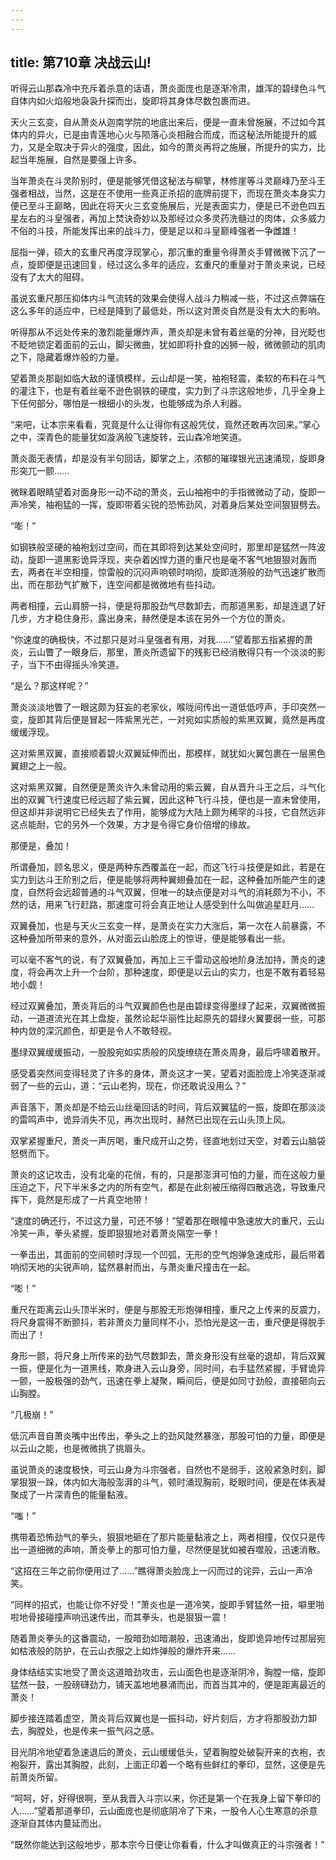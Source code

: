 ```yaml
---
---
---
```

title: 第710章 决战云山!
---



听得云山那森冷中充斥着杀意的话语，萧炎面庞也是逐渐冷肃，雄浑的碧绿色斗气自体内如火焰般地袅袅升探而出，旋即将其身体尽数包裹而进。

天火三玄变，自从萧炎从迦南学院的地底出来后，便是一直未曾施展，不过如今其体内的异火，已是由青莲地心火与陨落心炎相融合而成，而这秘法所能提升的威力，又是全取决于异火的强度，因此，如今的萧炎再将之施展，所提升的实力，比起当年施展，自然是要强上许多。

当年萧炎在斗灵阶别时，便是能够凭借这秘法与柳擎，林修崖等斗灵巅峰乃至斗王强者相战，当然，这是在不使用一些真正杀招的底牌前提下，而现在萧炎本身实力便已至斗王巅略，因此在将天火三玄变施展后，光是表面实力，便是已不逊色四五星左右的斗皇强者，再加上焚诀奇妙以及那经过众多灵药洗髓过的肉体，众多威力不俗的斗技，所能发挥出来的战斗力，便是足以和斗皇巅峰强者一争雌雄！

屈指一弹，硕大的玄重尺再度浮现掌心，那沉重的重量令得萧炎手臂微微下沉了一点，旋即便是迅速回复，经过这么多年的适应，玄重尺的重量对于萧炎来说，已经没有了太大的阻碍。

虽说玄重尺那压抑体内斗气流转的效果会使得人战斗力稍减一些，不过这点弊端在这么多年的适应中，已经是降到了最低处，所以这对萧炎自然是没有太大的影响。

听得那从不远处传来的激烈能量爆炸声，萧炎却是未曾有着丝毫的分神，目光眨也不眨地锁定着面前的云山，脚尖微曲，犹如即将扑食的凶狮一般，微微颤动的肌肉之下，隐藏着爆炸般的力量。

望着萧炎那副如临大敌的谨慎模样，云山却是一笑，袖袍轻震，柔软的布料在斗气的灌注下，也是有着丝毫不逊色钢铁的硬度，实力到了斗宗这般地步，几乎全身上下任何部分，哪怕是一根细小的头发，也能够成为杀人利器。

“来吧，让本宗来看看，究竟是什么让得你有这般凭仗，竟然还敢再次回来。”掌心之中，深青色的能量犹如漩涡般飞速旋转，云山森冷地笑道。

萧炎面无表情，却是没有半句回话，脚掌之上，浓郁的璀璨银光迅速涌现，旋即身形突兀一颤……

微眯着眼睛望着对面身形一动不动的萧炎，云山袖袍中的手指微微动了动，旋即一声冷笑，袖袍猛的一挥，旋即带着尖锐的恐怖劲风，对着身后某处空间狠狠劈去。

“嘭！”

如钢铁般坚硬的袖袍划过空间，而在其即将到达某处空间时，那里却是猛然一阵波动，旋即一道黑影诡异浮现，夹杂着凶悍力道的重尺也是毫不客气地狠狠对轰而去，两者在半空相撞，惊雷般的沉闷声响顿时响彻，旋即涟漪般的劲气迅速扩散而出，而在那劲气扩散下，连空间都是微微地有些抖动。

两者相撞，云山肩膀一抖，便是将那股劲气尽数卸去，而那道黑影，却是连退了好几步，方才稳住身形，露出身来，赫然便是本该在另外一个方位的萧炎。

“你速度的确极快，不过那只是对斗皇强者有用，对我……”望着那五指紧握的萧炎，云山瞥了一眼身后，那里，萧炎所遗留下的残影已经消散得只有一个淡淡的影子，当下不由得摇头冷笑道。

“是么？那这样呢？”

萧炎淡淡地瞥了一眼这颇为狂妄的老家伙，喉咙间传出一道低低哼声，手印突然一变，旋即其背后便是冒起一阵紫黑光芒，一对宛如实质般的紫黑双翼，竟然是再度缓缓浮现。

这对紫黑双翼，直接顺着碧火双翼延伸而出，那模样，就犹如火翼包裹在一层黑色翼翅之上一般。

这对紫黑双翼，自然便是萧炎许久未曾动用的紫云翼，自从晋升斗王之后，斗气化出的双翼飞行速度已经远超了紫云翼，因此这种飞行斗技，便也是一直未曾使用，但这却并非说明它已经失去了作用，能够成为大陆上颇为稀罕的斗技，它自然远非这点能耐，它的另外一个效果，方才是令得它身价倍增的缘故。

那便是，叠加！

所谓叠加，顾名思义，便是两种东西覆盖在一起，而这飞行斗技便是如此，若是在实力到达斗王阶别之后，便是能够将两种翼翅叠加在一起，这种叠加所能产生的速度，自然将会远超普通的斗气双翼，但唯一的缺点便是对斗气的消耗颇为不小，不然的话，用来飞行赶路，那速度可将会真正地让人感受到什么叫做追星赶月……

双翼叠加，也是与天火三玄变一样，是萧炎在实力大涨后，第一次在人前暴露，不这种叠加所带来的意外，从对面云山脸庞上的惊讶，便是能够看出一些。

可以毫不客气的说，有了双翼叠加，再加上三千雷动这般地阶身法加持，萧炎的速度，将会再次上升一个台阶，那种速度，即便是以云山的实力，也是不敢有着轻易地小觑！

经过双翼叠加，萧炎背后的斗气双翼颜色也是由碧绿变得墨绿了起来，双翼微微振动，一道道流光在其上盘旋，虽然论起华丽性比起原先的碧绿火翼要弱一些，可那种内敛的深沉颜色，却更是令人不敢轻视。

墨绿双翼缓缓振动，一股股宛如实质般的风旋缭绕在萧炎周身，最后呼啸着散开。

感受着突然间变得轻灵了许多的身体，萧炎这才一笑，望着对面脸庞上冷笑逐渐减弱了一些的云山，道：“云山老狗，现在，你还敢说没用么？”

声音落下，萧炎却是不给云山丝毫回话的时间，背后双翼猛的一振，旋即在那淡淡的雷鸣声中，诡异消失不见，再次出现时，赫然已出现在云山头顶上风。

双掌紧握重尺，萧炎一声厉喝，重尺成开山之势，径直地划过天空，对着云山脑袋怒劈而下。

萧炎的这记攻击，没有北毫的花俏，有的，只是那澎湃可怕的力量，而在这般力量压迫之下，尺下半米多之内的所有空气，都是在此刻被压缩得四散逃逸，导致重尺挥下，竟然是形成了一片真空地带！

“速度的确还行，不过这力量，可还不够！”望着那在眼幢中急速放大的重尺，云山冷笑一声，拳头紧握，旋即狠狠地对着萧炎隔空一拳！

一拳击出，其面前的空间顿时浮现一个凹弧，无形的空气炮弹急速成形，最后带着响彻天地的尖锐声响，猛然暴射而出，与萧炎重尺撞击在一起。

“嘭！”

重尺在距离云山头顶半米时，便是与那股无形炮弹相撞，重尺之上传来的反震力，将尺身震得不断颤抖，若非萧炎力量同样不小，恐怕光是这一击，重尺便是得脱手而出了！

身形一颤，将尺身上所传来的劲气尽数卸去，萧炎身形没有丝毫的退却，背后双翼一振，便是化为一道黑线，欺身进入云山身旁，同时间，右手猛然紧握，手臂诡异一颤，一股极强的劲气，迅速在拳上凝聚，瞬间后，便是如同寸劲般，直接砸向云山胸膛。

“几极崩！”

低沉声音自萧炎嘴中出传出，拳头之上的劲风陡然暴涨，那股可怕的力量，即便是以云山之能，也是微微挑了挑眉头。

虽说萧炎的速度极快，可云山身为斗宗强者，自然也不是弱手，这般紧急时刻，脚掌狠狠一跺，体内如大海般澎湃的斗气，顿时涌现胸前，眨眼时间，便是在体表凝聚成了一片深青色的能量黏液。

“嗤！”

携带着恐怖劲气的拳头，狠狠地砸在了那片能量黏液之上，两者相撞，仅仅只是传出一道细微的声响，萧炎拳上的那可怕力量，尽然便是犹如被吞噬般，迅速消散。

“这招在三年之前你便用过了……”瞧得萧炎脸庞上一闪而过的诧异，云山一声冷笑。

“同样的招式，也能让你不好受！”萧炎也是一道冷笑，旋即手臂猛然一扭，噼里啪啦地骨接碰撞声响迅速传出，而其拳头，也是狠狠一震！

随着萧炎拳头的这番震动，一股暗劲如暗潮般，迅速涌出，旋即诡异地传过那层宛如枯液般的防护，在云山衣服之上如炸弹般的爆炸开来……

身体结结实实地受了萧炎这道暗劲攻击，云山面色也是逐渐阴冷，胸膛一缩，旋即猛然一鼓，一股磅礴劲力，铺天盖地地暴涌而出，而首当其冲的，便是距离最近的萧炎！

脚步接连踏着虚空，萧炎背后双翼也是一振抖动，好片刻后，方才将那股劲力卸去，胸膛处，也是传来一振气闷之感。

目光阴冷地望着急速退后的萧炎，云山缓缓低头，望着胸膛处破裂开来的衣袍，衣袍裂开，露出其胸膛，此刻，上面正印着一个略有些鲜红的拳印，显然，这便是先前萧炎所留。

“呵呵，好，好得很啊，至从我晋入斗宗以来，你还是第一个在我身上留下拳印的人……”望着那道拳印，云山面庞也是彻底阴冷了下来，一股令人心生寒意的杀意逐渐自其体内蔓延而出。

“既然你能达到这般地步，那本宗今日便让你看看，什么才叫做真正的斗宗强者！”